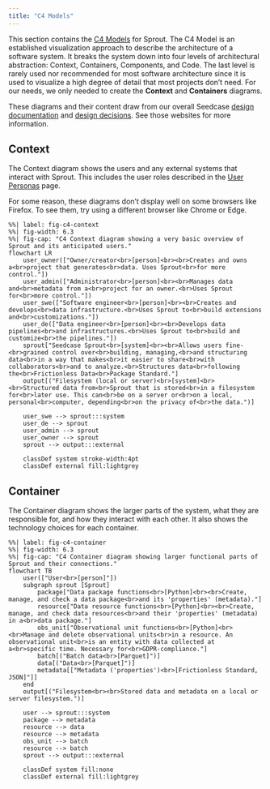 ```yaml
---
title: "C4 Models"
---
```


This section contains the [C4 Models](https://c4model.com/) for Sprout.
The C4 Model is an established visualization approach to describe the
architecture of a software system. It breaks the system down into four
levels of architectural abstraction: Context, Containers, Components,
and Code. The last level is rarely used nor recommended for most
software architecture since it is used to visualize a high degree of
detail that most projects don't need. For our needs, we only needed to
create the **Context** and **Containers** diagrams.

These diagrams and their content draw from our overall Seedcase [design
documentation](https://design.seedcase-project.org/) and [design
decisions](https://decisions.seedcase-project.org/). See those websites
for more information.

## Context

The Context diagram shows the users and any external systems that
interact with Sprout. This includes the user roles described in the
[User Personas](user-personas.qmd#user-types) page.

::: callout-caution
For some reason, these diagrams don't display well on some browsers like
Firefox. To see them, try using a different browser like Chrome or Edge.
:::

```mermaid
%%| label: fig-c4-context
%%| fig-width: 6.3
%%| fig-cap: "C4 Context diagram showing a very basic overview of Sprout and its anticipated users."
flowchart LR
    user_owner(["Owner/creator<br>[person]<br><br>Creates and owns a<br>project that generates<br>data. Uses Sprout<br>for more control."])
    user_admin(["Administrator<br>[person]<br><br>Manages data and<br>metadata from a<br>project for an owner.<br>Uses Sprout for<br>more control."])
    user_swe(["Software engineer<br>[person]<br><br>Creates and develops<br>data infrastructure.<br>Uses Sprout to<br>build extensions and<br>customizations."])
    user_de(["Data engineer<br>[person]<br><br>Develops data pipelines<br>and infrastructures.<br>Uses Sprout to<br>build and customize<br>the pipelines."])
    sprout["Seedcase Sprout<br>[system]<br><br>Allows users fine-<br>grained control over<br>building, managing,<br>and structuring data<br>in a way that makes<br>it easier to share<br>with collaborators<br>and to analyze.<br>Structures data<br>following the<br>Frictionless Data<br>Package Standard."]
    output[("Filesystem (local or server)<br>[system]<br><br>Structured data from<br>Sprout that is stored<br>in a filesystem for<br>later use. This can<br>be on a server or<br>on a local, personal<br>computer, depending<br>on the privacy of<br>the data.")]

    user_swe --> sprout:::system
    user_de --> sprout
    user_admin --> sprout
    user_owner --> sprout
    sprout --> output:::external

    classDef system stroke-width:4pt
    classDef external fill:lightgrey
```

## Container

The Container diagram shows the larger parts of the system, what they
are responsible for, and how they interact with each other. It also
shows the technology choices for each container.

```mermaid
%%| label: fig-c4-container
%%| fig-width: 6.3
%%| fig-cap: "C4 Container diagram showing larger functional parts of Sprout and their connections."
flowchart TB
    user(["User<br>[person]"])
    subgraph sprout [Sprout]
        package["Data package functions<br>[Python]<br><br>Create, manage, and check a data package<br>and its 'properties' (metadata)."]
        resource["Data resource functions<br>[Python]<br><br>Create, manage, and check data resources<br>and their 'properties' (metadata) in a<br>data package."]
        obs_unit["Observational unit functions<br>[Python]<br><br>Manage and delete observational units<br>in a resource. An observational unit<br>is an entity with data collected at a<br>specific time. Necessary for<br>GDPR-compliance."]
        batch[("Batch data<br>[Parquet]")]
        data[("Data<br>[Parquet]")]
        metadata[["Metadata ('properties')<br>[Frictionless Standard, JSON]"]]
    end
    output[("Filesystem<br><br>Stored data and metadata on a local or server filesystem.")]

    user --> sprout:::system
    package --> metadata
    resource --> data
    resource --> metadata
    obs_unit --> batch
    resource --> batch
    sprout --> output:::external

    classDef system fill:none
    classDef external fill:lightgrey
```
